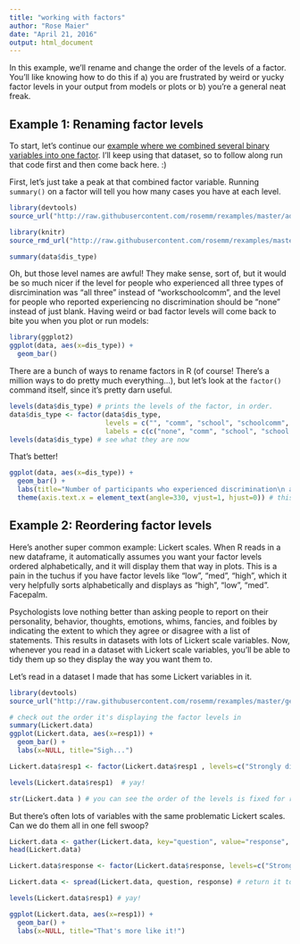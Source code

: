 ```yaml
---
title: "working with factors"
author: "Rose Maier"
date: "April 21, 2016"
output: html_document
---
```


In this example, we'll rename and change the order of the levels of a factor.
You'll like knowing how to do this if a) you are frustrated by weird or yucky factor levels in your output from models or plots or b) you're a general neat freak.

## Example 1: Renaming factor levels 

To start, let's continue our [example where we combined several binary variables into one factor](https://github.com/rosemm/rexamples/blob/master/make_new_combined_factor.Rmd).
I'll keep using that dataset, so to follow along run that code first and then come back here. :)

First, let's just take a peak at that combined factor variable. 
Running `summary()` on a factor will tell you how many cases you have at each level.

```r
library(devtools)
source_url("http://raw.githubusercontent.com/rosemm/rexamples/master/admin_functions.R") # i have some special functions stored here, including source_rmd_url(), which we need now

library(knitr)
source_rmd_url("http://raw.githubusercontent.com/rosemm/rexamples/master/make_new_combined_factor.Rmd") # this runs the code from the .rmd file listed, regenerating the data

summary(data$dis_type)
```

Oh, but those level names are awful!
They make sense, sort of, but it would be so much nicer if the level for people who experienced all three types of disrcimination was "all three" instead of "workschoolcomm", and the level for people who reported experiencing no discrimination should be "none" instead of just blank.
Having weird or bad factor levels will come back to bite you when you plot or run models:

```r
library(ggplot2)
ggplot(data, aes(x=dis_type)) +
  geom_bar() 
```

There are a bunch of ways to rename factors in R (of course! There's a million ways to do pretty much everything...), but let's look at the `factor()` command itself, since it's pretty darn useful.

```r
levels(data$dis_type) # prints the levels of the factor, in order.
data$dis_type <- factor(data$dis_type, 
                        levels = c("", "comm", "school", "schoolcomm", "work", "workcomm", "workschool", "workschoolcomm"),
                        labels = c(c("none", "comm", "school", "school and comm", "work", "work and comm", "work and school", "all three")))
levels(data$dis_type) # see what they are now
```

That's better! 

```r
ggplot(data, aes(x=dis_type)) +
  geom_bar() +
  labs(title="Number of participants who experienced discrimination\n at work, school, and in the community", x=NULL) + # remove the x-axis name, and give it a nice informative title
  theme(axis.text.x = element_text(angle=330, vjust=1, hjust=0)) # this tilts my lovely new axis labels, so we can read them all
```

## Example 2: Reordering factor levels 
Here's another super common example: Lickert scales. 
When R reads in a new dataframe, it automatically assumes you want your factor levels ordered alphabetically, and it will display them that way in plots.
This is a pain in the tuchus if you have factor levels like "low", "med", "high", which it very helpfully sorts alphabetically and displays as "high", "low", "med". Facepalm.

Psychologists love nothing better than asking people to report on their personality, behavior, thoughts, emotions, whims, fancies, and foibles by indicating the extent to which they agree or disagree with a list of statements. 
This results in datasets with lots of Lickert scale variables. 
Now, whenever you read in a dataset with Lickert scale variables, you'll be able to tidy them up so they display the way you want them to. 

Let's read in a dataset I made that has some Lickert variables in it.
 
```r
library(devtools)
source_url("http://raw.githubusercontent.com/rosemm/rexamples/master/generating_data.R") # this runs the script, which makes some data for us

# check out the order it's displaying the factor levels in
summary(Lickert.data)
ggplot(Lickert.data, aes(x=resp1)) +
  geom_bar() + 
  labs(x=NULL, title="Sigh...")
```



```r
Lickert.data$resp1 <- factor(Lickert.data$resp1 , levels=c("Strongly disagree", "Disagree", "Neither", "Agree", "Strongly Agree"))

levels(Lickert.data$resp1)  # yay! 

str(Lickert.data ) # you can see the order of the levels is fixed for resp1
```

But there's often lots of variables with the same problematic Lickert scales.
Can we do them all in one fell swoop?

```r
Lickert.data <- gather(Lickert.data, key="question", value="response", resp1:resp5) # transform to long format, gathering resp1 through resp5
head(Lickert.data)

Lickert.data$response <- factor(Lickert.data$response, levels=c("Strongly disagree", "Disagree", "Neither", "Agree", "Strongly Agree"))

Lickert.data <- spread(Lickert.data, question, response) # return it to wide format by spreading the question variable out as column names

levels(Lickert.data$resp1) # yay!

ggplot(Lickert.data, aes(x=resp1)) +
  geom_bar() + 
  labs(x=NULL, title="That's more like it!")
```
